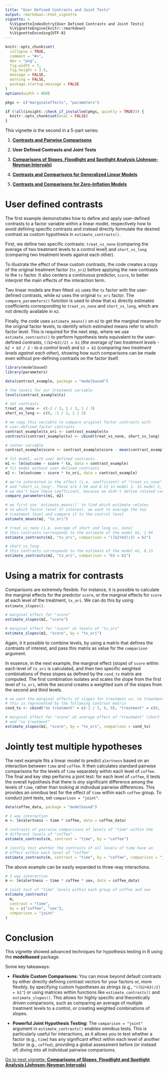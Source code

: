 ```yaml
---
title: "User Defined Contrasts and Joint Tests"
output: rmarkdown::html_vignette
vignette: >
  %\VignetteIndexEntry{User Defined Contrasts and Joint Tests}
  %\VignetteEngine{knitr::rmarkdown}
  %\VignetteEncoding{UTF-8}
---
```


```r
knitr::opts_chunk$set(
  collapse = TRUE,
  comment = "#>",
  dev = "png",
  fig.width = 7,
  fig.height = 3.5,
  message = FALSE,
  warning = FALSE,
  package.startup.message = FALSE
)
options(width = 800)

pkgs <- c("marginaleffects", "parameters")

if (!all(insight::check_if_installed(pkgs, quietly = TRUE))) {
  knitr::opts_chunk$set(eval = FALSE)
}
```


This vignette is the second in a 5-part series:

1. [**Contrasts and Pairwise Comparisons**](https://easystats.github.io/modelbased/articles/introduction_comparisons_1.html)

2. **User Defined Contrasts and Joint Tests**

3. [**Comparisons of Slopes, Floodlight and Spotlight Analysis (Johnson-Neyman Intervals)**](https://easystats.github.io/modelbased/articles/introduction_comparisons_3.html)

4. [**Contrasts and Comparisons for Generalized Linear Models**](https://easystats.github.io/modelbased/articles/introduction_comparisons_4.html)

5. [**Contrasts and Comparisons for Zero-Inflation Models**](https://easystats.github.io/modelbased/articles/introduction_comparisons_5.html)

# User defined contrasts

The first example demonstrates how to define and apply user-defined contrasts to a factor variable within a linear model, respectively how to avoid defining specific contrasts and instead directly formulate the desired contrast as custom hypothesis in `estimate_contrasts()`.

First, we define two specific contrasts: `treat_vs_none` (comparing the average of two treatment levels to a control level) and `short_vs_long` (comparing two treatment levels against each other).

To illustrate the effect of these custom contrasts, the code creates a copy of the original treatment factor (`tx_ori`) before applying the new contrasts to the `tx` factor. It also centers a continuous predictor, `score`, to better interpret the main effects of the interaction term.

Two linear models are then fitted: `m1` uses the `tx` factor with the user-defined contrasts, while `m2` uses the original `tx_ori` factor. The `compare_parameters()` function is used to show that `m1` directly estimates coefficients corresponding to `treat_vs_none` and `short_vs_long`, which are not directly available in `m2`.

Finally, the code uses `estimate_means()` on `m2` to get the marginal means for the original factor levels, to identify which estimated means refer to which factor level. This is required for the next step, where we use `estimate_contrasts()` to perform hypothesis tests equivalent to the user-defined contrasts, `((b2+b3)/2) = b1` (*the average of two treatment levels - `b2 + b3 / 2` - to a control level*) and `b3 = b2` (*comparing two treatment levels against each other*), showing how such comparisons can be made even without pre-defining contrasts on the factor itself.

```r
library(modelbased)
library(parameters)

data(contrast_example, package = "modelbased")

# the levels for our treatment variable
levels(contrast_example$tx)

# set contrasts
treat_vs_none <- c(-2 / 3, 1 / 3, 1 / 3)
short_vs_long <- c(0, -1 / 2, 1 / 2)

# we copy this variable to compare original factor contrasts with
# user-defined factor contrasts
contrast_example$tx_ori <- contrast_example$tx
contrasts(contrast_example$tx) <- cbind(treat_vs_none, short_vs_long)

# center variable
contrast_example$score <- contrast_example$score - mean(contrast_example$score)

# fit model, with user defined contrasts
m1 <- lm(outcome ~ score * tx, data = contrast_example)
# fit model without user defined contrasts
m2 <- lm(outcome ~ score * tx_ori, data = contrast_example)

# we're interested in the effect (i.e. coefficient) of "treat_vs_none"
# and "short_vs_long". These are 1.94 and 0.13 in model 1. In model 2,
# we don't have these coefficient, because we didn't define related contrasts
compare_parameters(m1, m2)

# we first use `estimate_means()` to find which estimate relates
# to which factor level of interest. we want to average the two
# treatment level and compare it to the control level
estimate_means(m2, "tx_ori")

# treat_vs_none (i.e. average of short and long vs. none)
# this contrasts corresponds to the estimate of the model m1, 1.94
estimate_contrasts(m2, "tx_ori", comparison = "((b2+b3)/2) = b1")

# short_vs_long
# this contrasts corresponds to the estimate of the model m1, 0.13
estimate_contrasts(m2, "tx_ori", comparison = "b3 = b2")
```

# Using a matrix for contrasts

Comparisons are extremely flexible. For instance, it is possible to calculate the marginal effects for the predictor `score`, or the marginal effects for `score` at each level of the treatment, `tx_ori`. We can do this by using `estimate_slopes()`.

```r
# marginal effect for "score"
estimate_slopes(m2, "score")

# marginal effect for "score" at levels of "tx_ori"
estimate_slopes(m2, "score", by = "tx_ori")
```

Again, it it possible to combine levels, by using a matrix that defines the contrasts of interest, and pass this matrix as value for the `comparison` argument.

In essence, in the next example, the marginal effect (slope) of `score` within each level of `tx_ori` is calculated, and then two specific weighted combinations of these slopes as defined by the `cond_tx` matrix are computed. The first combination isolates and scales the slope from the first level of `tx_ori`, while the second creates a weighted sum of the slopes from the second and third levels.

```r
# we want the marginal effects of slopes for treatment vs. no treatment
# this is represented by the following contrast matrix
cond_tx <- cbind("no treatment" = c(-2 / 3, 0, 0), "treatment" = c(0, 1 / 3, 1 / 3))

# marginal effect for "score" at average effect of "treatment" (short + long)
# and "no treatment"
estimate_slopes(m2, "score", by = "tx_ori", comparison = cond_tx)
```

# Jointly test multiple hypotheses

The next example fits a linear model to predict `alertness` based on an interaction between `time` and `coffee`. It then calculates standard pairwise comparisons for the levels of `time` separately within each level of `coffee`. The final and key step performs a joint test: for each level of `coffee`, it tests the overall hypothesis that there is _any_ significant difference among the levels of `time`, rather than looking at individual pairwise differences. This provides an omnibus test for the effect of `time` within each `coffee` group. To conduct joint tests, set `comparison = "joint"`.

```r
data(coffee_data, package = "modelbased")

# 2 way interaction
m <- lm(alertness ~ time * coffee, data = coffee_data)

# contrasts of pairwise comparisons of levels of "time" within the
# different levels of "coffee"
estimate_contrasts(m, contrast = "time", by = "coffee")

# jointly test whether the contrasts of all levels of time have an
# effect within each level of "coffee"
estimate_contrasts(m, contrast = "time", by = "coffee", comparison = "joint")
```

The above example can be easily expanded to three-way interactions.

```r
# 3 way interaction
m <- lm(alertness ~ time * coffee * sex, data = coffee_data)

# joint test of "time" levels within each group of coffee and sex
estimate_contrasts(
  m,
  contrast = "time",
  by = c("coffee", "sex"),
  comparison = "joint"
)
```

# Conclusion

This vignette showed advanced techniques for hypothesis testing in R using the **modelbased** package.

Some key takeaways:

- **Flexible Custom Comparisons:** You can move beyond default contrasts by either directly defining contrast vectors for your factors or, more flexibly, by specifying custom hypotheses as strings (e.g., `"((b2+b3)/2) = b1"`) or using matrices within functions like `estimate_contrasts()` and `estimate_slopes()`. This allows for highly specific and theoretically driven comparisons, such as comparing an average of multiple treatment levels to a control, or creating weighted combinations of slopes.

- **Powerful Joint Hypothesis Testing:** The `comparison = "joint"` argument in `estimate_contrasts()` enables omnibus tests. This is particularly useful for interactions, as it allows you to test whether a factor (e.g., `time`) has any significant effect within each level of another factor (e.g., `coffee`), providing a global assessment before (or instead of) diving into all individual pairwise comparisons.

[Go to next vignette: **Comparisons of Slopes, Floodlight and Spotlight Analysis (Johnson-Neyman Intervals)**](https://easystats.github.io/modelbased/articles/introduction_comparisons_3.html)
